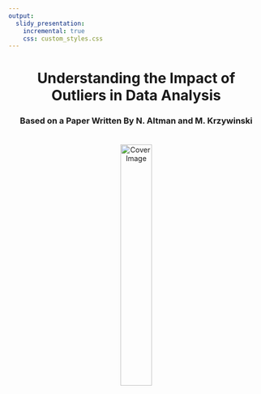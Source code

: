 ```yaml
---
output: 
  slidy_presentation: 
    incremental: true
    css: custom_styles.css
---
```



<style>
  .cover-page {
    text-align: center;
    position: relative; /* Ensure that child elements are positioned relative to this container */
    height: 100%; /* May need adjustment */
  }
  .cover-page img {
    width: 35%;
    /* Adjust the margin as needed to ensure the image is not too close to the text above */
    margin-top: 20px; /* Adds space above the image */
  }
  .cover-author{
    position: absolute;
    bottom: 5; /* Positions at the bottom of the .cover-page container */
    width: 100%; /* Ensures full width */
    margin-bottom: 20px; /* Adds some space from the bottom edge */
  }
  .cover-date {
    position: absolute;
    bottom: 0; /* Positions at the bottom of the .cover-page container */
    width: 100%; /* Ensures full width */
    margin-bottom: 20px; /* Adds some space from the bottom edge */
  }
  /* Centers the text of the author and date */
  .cover-author p, .cover-date p {
    margin: 0 auto;
    display: table;
  }
</style>

<!-- Custom Cover Page -->
<div class="cover-page">
  <div class="cover-title"><h1>Understanding the Impact of Outliers in Data Analysis</h1></div>
  <div class="cover-subtitle"><h3>Based on a Paper Written By N. Altman and M. Krzywinski</h3></div>
  <img src="fig-cover.JPG" alt="Cover Image">
  <div class="cover-author"><p>Par Pishrobat</p></div>
  <div class="cover-date"><p>`r Sys.Date()`</p></div>
</div>


# Introduction to Outliers 

- **Outliers:** Data points that stand out dramatically from others
- **Importance:** Identifying outliers is crucial for accurate and reliable data analysis
- **Our Focus:** Understanding the role of outliers in regression, a common statistical analysis method


# Why Should We Care About Outliers?

- **Influence on Analysis:** A single outlier can significantly skew our findings
- **Insight or Distraction:** Outliers might reveal important insights or mislead us
- **Objective:** Aim for precise interpretations and predictions by managing outliers thoughtfully

# Spotting the Unusual

- **Leverage:** How much an outlier could *potentially* sway our analysis
- **Influence:** Not all outliers affect the analysis equally
- **Example:** How outliers can affect the slope of a regression line

# Regression Analysis Framework

- **Regression Model:** Defines the relationship between a predictor and response
$$
Y = \beta_0 + \beta_1 X + \epsilon
$$
- **Fitted Model:** Estimated model parameters based on given data
$$
\text{Weight} = -45 + 0.66 \cdot\text{Height} + \epsilon
$$
- **Model Interpretation:** How changes in Height predict changes in Weight
- **Outlier Effects:** How outliers influence the regression slope


# Effects of Outliers on Regression Slope

- **Central Trend:** Regression line passes through data means
- **Low Influence:** Point 6 slightly adjusts the line, larger SSE
- **High Influence:** Point 11 shifts the line's slope, smaller SSE
- **Leverage Effect:** Outliers' positions relative to the mean distorts the analysis

<center>
    <img src="fig1.jpg" width="80%" />
    <p>Figure 1: </p>
</center>


# Leverage: The Power to Influence 

- **Definition:** Measure of an outlier's potential impact
- **Proximity to Mean:** Points further from the average carry more leverage
- **Social Analogy:** How individual preferences can sway a group decision
- **Physical Analogy:** In a seesaw, force applied farther from the pivot has more impact

<center>
    <img src="seesaw.jpg" width="50%" />
</center>


# Residuals and Cook's Distance 

- **Residuals:** The gaps between what we predict and what we observe
- **Cook's Distance:** Gauging the change in model predictions without a specific data point
- **Overall Influence** Cook's Distance quantifies the *actual* influence of a data point
- **Model Sensitivity** Reflects the model's responsiveness to outlier

# Evaluating Outlier Influence

- Cook's distance is created using both residual and leverage effects

<center>
    <img src="fig2.jpg" width="90%" height="120%" />
</center>


# Residuals vs Leverage

- **Influence Curves** Curved lines represent Cook's distance thresholds
- **Standard Residuals** Vertical distance from zero indicates the size of their residuals
- **Outlier Identification** Points above the curve are potential outliers with high influence
- **Low-Leverage Outliers** Blue points show outliers with small leverage but significant residuals
- **High-Leverage Outliers** Red points indicate outliers with both high leverage and large residuals

<center>
    <img src="fig3.jpg" width="80%" height="80%" />
</center>

# Visualizing the Effects

- **Visualization:** How adding/removing outliers affects the regression line
- Access the visual demonstrations [here](https://wymo76-par-pishrobat.shinyapps.io/outliers/).

<center>
    <img src="app.jpg" width="90%" height="90%" />
</center>

# What to Do with Outliers 

- **Decision:** Whether to keep or remove outliers
- **Caution:** Removing outliers simplifies the model but may oversimplify reality
- **Considerations:** Always evaluate the source and context of outliers

# Conclusion 

- **Critical Role:** Outliers play a pivotal role in statistical analyses
- **Opportunity:** Not merely errors to discard but potential sources of deeper understanding
- **Insight:** Thoughtful outlier analysis fosters more reliable and robust models

# References 

- Naomi Altman & Martin Krzywinski, "Analyzing outliers: influential or nuisance?", *Nature Methods*, 2016.
- The [app](https://wymo76-par-pishrobat.shinyapps.io/outliers/) is written by Par Pishrobat and hosted on www.shinyapps.io platform for public use.


